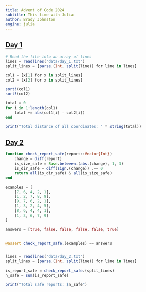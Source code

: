 ```yaml
---
title: Advent of Code 2024
subtitle: This time with Julia
author: Brady Johnston
engine: julia
---
```


## [Day 1](https://adventofcode.com/2024/day/1)
```julia
# Read the file into an array of lines
lines = readlines("data/day_1.txt")
split_lines = [parse.(Int, split(line)) for line in lines]

col1 = [x[1] for x in split_lines]
col2 = [x[2] for x in split_lines]

sort!(col1)
sort!(col2)

total = 0
for i in 1:length(col1)
    total += abs(col1[i] - col2[i])
end

print("Total distance of all coordinates: " * string(total))
```

## [Day 2](https://adventofcode.com/2024/day/2)


```julia

function check_report_safe(report::Vector{Int})
    change = diff(report)
    is_size_safe = Base.between.(abs.(change), 1, 3)
    is_dir_safe = diff(sign.(change)) .== 0
    return all(is_dir_safe) & all(is_size_safe)
end

examples = [
    [7, 6, 4, 2, 1], 
    [1, 2, 7, 8, 9], 
    [9, 7, 6, 2, 1], 
    [1, 3, 2, 4, 5], 
    [8, 6, 4, 4, 1], 
    [1, 3, 6, 7, 9]
]

answers = [true, false, false, false, false, true]


@assert check_report_safe.(examples) == answers


lines = readlines("data/day_2.txt")
split_lines = [parse.(Int, split(line)) for line in lines]

is_report_safe = check_report_safe.(split_lines)
n_safe = sum(is_report_safe)

print("Total safe reports: $n_safe")


```